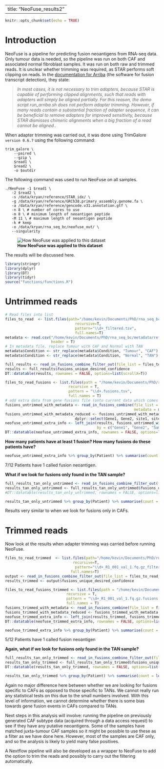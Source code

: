   ---
  title: "NeoFuse_results2"
  ---

```r
knitr::opts_chunk$set(echo = TRUE)
```

# Introduction

NeoFuse is a pipeline for predicting fusion neoantigens from RNA-seq data. Only tumour data is needed, so the pipeline was run on both CAF and associated normal fibroblast samples. It was run on both raw and trimmed reads. It is unclear whether trimming was required, as STAR performs soft clipping on reads. In the [documentation for Arriba](https://arriba.readthedocs.io/en/latest/current-limitations/#adapter-trimming) (the software for fusion transcript detection), they state:


> *In most cases, it is not necessary to trim adapters, because STAR is capable of performing clipped alignments, such that reads with adapters will simply be aligned partially. For this reason, the demo script run_arriba.sh does not perform adapter trimming. However, if many reads contain a substantial fraction of adapter sequence, it can be beneficial to remove adapters for improved sensitivity, because STAR dismisses chimeric alignments when a big fraction of a read cannot be aligned..*


When adapter trimming was carried out, it was done using TrimGalore `version 0.6.7` using the following command:


```
trim_galore \
	--paired \
	--gzip \
	$read1 \
	$read2 \
	-o $outdir
```

The following command was used to run NeoFuse on all samples.

```
./NeoFuse -1 $read1 \
   -2 $read2 \
   -s /data/kryan/reference/STAR_idx/ \
   -g /data/kryan/reference/GRCh38.primary_assembly.genome.fa \
   -a /data/kryan/reference/gencode.v31.annotation.gtf \
   -n 8 \ # number of cores to use
   -m 8 \ # minimum length of neoantigen peptide
   -M 11 \ # maximum length of neoantigen peptide
   -k # keep 
   -o /data/kryan/rna_seq_bc/neofuse_out/ \
   --singularity
```

![**How NeoFuse was applied to this dataset**](/home/kevin/Documents/PhD/rna_seq_bc/neofuse_workflow.png)

The results will be discussed here.

```r
library(stringr)
library(dplyr)
library(DT)
library(tidyr)
source("functions/functions.R")
```

# Untrimmed reads

```r
# Read files into list 
files_to_read  <- list.files(path="/home/kevin/Documents/PhD/rna_seq_bc/neofuse_out",
                                recursive=T,
                                pattern="\\d+_filtered.tsv",
                                full.names=T)
metadata <- read.csv("/home/kevin/Documents/PhD/rna_seq_bc/metadata/reformat_samples_extra_info.csv", 
                     header = T)
# In metadata file, replace Tumour with CAF and Normal with TAN
metadata$Condition <- str_replace(metadata$Condition, "Tumour", "CAF")
metadata$Condition <- str_replace(metadata$Condition, "Normal", "TAN")
```

```r
full_results <- read_in_fusions_combine_filter_out(file_list = files_to_read, metadata = metadata)
results <- full_results$fusions_unique_desired_confidence
DT::datatable(results, rownames = FALSE, options=list(scrollX=T))
```


```r
files_to_read_fusions <- list.files(path = "/home/kevin/Documents/PhD/rna_seq_bc/neofuse_out",
                             recursive = T,
                             pattern = "\\d+.fusions.tsv",
                             full.names = T)
# add extra data from gene fusions file (onto current data which comes from fusion neoantigens and metadata files)
fusions_untrimmed_with_metadata <- read_in_fusions_combine(file_list = files_to_read_fusions, 
                                                           metadata = metadata)
fusions_untrimmed_with_metadata_reduced <- fusions_untrimmed_with_metadata %>% 
                                dplyr::select(Gene1, Gene2, site1, site2, type, Sample, Patient, Condition)
neofuse_untrimmed_extra_info <- left_join(results, fusions_untrimmed_with_metadata_reduced, 
                                          by = c("Gene1", "Gene2", "Sample", "Patient", "Condition"))
DT::datatable(neofuse_untrimmed_extra_info, rownames = FALSE, options=list(scrollX=T))
```

**How many patients have at least 1 fusion? How many fusions do these patients have?**

```r
neofuse_untrimmed_extra_info %>% group_by(Patient) %>% summarise(count = length(unique(Fusion)))
```

7/12 Patients have 1 called fusion neoantigen.

**What if we look for fusions only found in the TAN sample?**


```r
full_results_tan_only_untrimmed <- read_in_fusions_combine_filter_out(file_list = files_to_read, metadata = metadata, keep = "TAN", filter_out = "CAF")
results_tan_only_untrimmed <- full_results_tan_only_untrimmed$fusions_unique_desired_confidence
#DT::datatable(results_tan_only_untrimmed, rownames = FALSE, options=list(scrollX=T))
```

```r
results_tan_only_untrimmed %>% group_by(Patient) %>% summarise(count = length(unique(Fusion)))
```

Results very similar to when we look for fusions only in CAFs.


# Trimmed reads

Now look at the results when adapter trimming was carried before running NeoFuse.

```r
files_to_read_trimmed  <- list.files(path="/home/kevin/Documents/PhD/rna_seq_bc/neofuse_trimmed_out",
                               recursive=T,
                                pattern="\\d+_R1_001_val_1.fq.gz_filtered.tsv",
                              full.names=T)
output <- read_in_fusions_combine_filter_out(file_list = files_to_read_trimmed, metadata = metadata)
results_trimmed <- output$fusions_unique_desired_confidence
```



```r
files_to_read_fusions_trimmed <- list.files(path = "/home/kevin/Documents/PhD/rna_seq_bc/neofuse_trimmed_out",
                            recursive = T,
                            pattern = "\\d+_R1_001_val_1.fq.gz.fusions.tsv",
                            full.names = T)
fusions_trimmed_with_metadata <- read_in_fusions_combine(file_list = files_to_read_fusions_trimmed, metadata = metadata)
fusions_trimmed_with_metadata_reduced <- fusions_trimmed_with_metadata %>% dplyr::select(Gene1, Gene2, site1, site2, type, Sample, Patient, Condition)
neofuse_trimmed_extra_info <- left_join(results_trimmed, fusions_trimmed_with_metadata_reduced, by = c("Gene1", "Gene2", "Sample", "Patient", "Condition"))
DT::datatable(neofuse_trimmed_extra_info, rownames = FALSE, options=list(scrollX=T))
```

```r
neofuse_trimmed_extra_info %>% group_by(Patient) %>% summarise(count = length(unique(Fusion)))
```

5/12 Patients have 1 called fusion neoantigen

**Again, what if we look for fusions only found in the TAN sample?**

```r
full_results_tan_only_trimmed <- read_in_fusions_combine_filter_out(file_list = files_to_read_trimmed, metadata = metadata, keep = "TAN", filter_out = "CAF")
results_tan_only_trimmed <- full_results_tan_only_trimmed$fusions_unique_desired_confidence
DT::datatable(results_tan_only_trimmed, rownames = FALSE, options=list(scrollX=T))
```

```r
results_tan_only_trimmed %>% group_by(Patient) %>% summarise(count = length(unique(Fusion)))
```

Again no major difference here between whether we are looking for fusions specific to CAFs as opposed to those specific to TANs. We cannot really run any statistical tests on this due to the small numbers involved. With this level of information, we cannot determine whether there is some bias towards gene fusion events in CAFs compared to TANs.

Next steps in this analysis will involve: running the pipeline on previously generated CAF subtype data (acquired through a data access request) to see if they have any putative neoantigens. Some of the samples have matched juxta-tumour CAF samples so it might be possible to use these as a filter as we have done here. However, most of the samples are CAF only, and so the analysis is likely to yield many false positives.

A Nextflow pipeline will also be developed as a wrapper to NeoFuse to add the option to trim the reads and possibly to carry out the filtering automatically.


